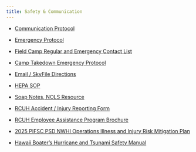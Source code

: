 ```yaml
---
title: Safety & Communication
---
```

-   [Communication Protocol](https://docs.google.com/document/d/14fkwFLLkIIj8OV80xEg5G0lzZ_OlKp1EUlolTRfRF5w/edit?usp=sharing){.external target="_blank"}

-   [Emergency Protocol](https://docs.google.com/document/d/1bct9mv_JhczIkr7Bhx5W_txtQa4fKo_Hba9diohxQ54/edit?usp=sharing){.external target="_blank"}

-   [Field Camp Regular and Emergency Contact List](https://docs.google.com/document/d/1OgxWw3GioTt9gAzqMgC1TEgmVWUEs9ZGwl95qgde2Ig/edit?usp=sharing){.external target="_blank"}

-   [Camp Takedown Emergency Protocol](https://docs.google.com/document/d/1JrFgn1PePoON2VS7u8A5zV-9gvq6NkYXf4dHygEdWSI/edit?usp=sharing){.external target="_blank"}

-   [Email / SkyFile Directions](https://docs.google.com/document/d/1y3SEuaLFK7PLSz24mpzh3dteoV9pA-12RD5SZUGwaEE/edit?usp=sharing){.external target="_blank"}

-   [HEPA SOP](https://docs.google.com/document/d/11_b7DEgAzzm-B1ct64IMD7Wl0eupd4DSkX23WyMRUYc/edit?usp=sharing){.external target="_blank"}

-   [Soap Notes, NOLS Resource](https://drive.google.com/file/d/1mMBRVZggA9rNMam91xUB-sOPGX008G9d/view?usp=sharing){.external target="_blank"}

-   [RCUH Accident / Injury Reporting Form](https://drive.google.com/file/d/1ztVR9hdqSjJCB8DqQeB53OfmMkYZNTB1/view?usp=sharing){.external target="_blank"}

-   [RCUH Employee Assistance Program Brochure](https://drive.google.com/file/d/1u6Ah77UmaVmiA3PiC52Ck9OxDLe12ATk/view?usp=sharing){.external target="_blank"}

-   [2025 PIFSC PSD NWHI Operations Illness and Injury Risk Mitigation Plan](https://docs.google.com/document/d/1XpXBhXfYftiAGn0ggQ4B7xPdO8QSCIR5/edit?usp=sharing&ouid=111160936144270501572&rtpof=true&sd=true){.external target="_blank"}

-   [Hawaii Boater's Hurricane and Tsunami Safety Manual](https://drive.google.com/file/d/1P8A_qSCJSegbTMre4TumOBZJznJHMEpp/view?usp=sharing){.external target="_blank"}


